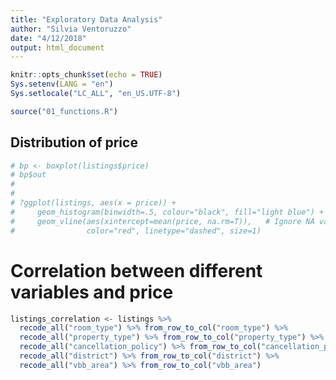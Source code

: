 ```yaml
---
title: "Exploratory Data Analysis"
author: "Silvia Ventoruzzo"
date: "4/12/2018"
output: html_document
---
```


```r
knitr::opts_chunk$set(echo = TRUE)
Sys.setenv(LANG = "en")
Sys.setlocale("LC_ALL", "en_US.UTF-8")
```

```r
source("01_functions.R")
```

## Distribution of price
```r
# bp <- boxplot(listings$price)
# bp$out
# 
# 
# ?ggplot(listings, aes(x = price)) +
#     geom_histogram(binwidth=.5, colour="black", fill="light blue") +
#     geom_vline(aes(xintercept=mean(price, na.rm=T)),   # Ignore NA values for mean
#                color="red", linetype="dashed", size=1)
```

# Correlation between different variables and price

```r
listings_correlation <- listings %>%
  recode_all("room_type") %>% from_row_to_col("room_type") %>%
  recode_all("property_type") %>% from_row_to_col("property_type") %>%
  recode_all("cancellation_policy") %>% from_row_to_col("cancellation_policy") %>%
  recode_all("district") %>% from_row_to_col("district") %>%
  recode_all("vbb_area") %>% from_row_to_col("vbb_area")



  
```


